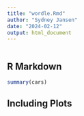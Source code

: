 ```yaml
---
title: "wordle.Rmd"
author: "Sydney Jansen"
date: "2024-02-12"
output: html_document
---
```


```r

```

## R Markdown



```r
summary(cars)
```

## Including Plots



```r

```

